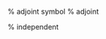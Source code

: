 \newcommand{\lt}{\mathopen{}\mathclose\bgroup\left}
\newcommand{\rt}{\aftergroup\egroup\right}
\newcommand{\m}{\middle}
\newcommand{\lb}{\bigl}
\newcommand{\lB}{\Bigl}
\newcommand{\lbg}{\biggl}
\newcommand{\lBg}{\Biggl}
\newcommand{\rb}{\bigr}
\newcommand{\rB}{\Bigr}
\newcommand{\rbg}{\biggr}
\newcommand{\rBg}{\Biggr}

\DeclarePairedDelimiter\norm{\lVert}{\rVert}
\DeclarePairedDelimiter\inner{\langle}{\rangle}
\DeclarePairedDelimiter\ceil{\lceil}{\rceil}
\DeclarePairedDelimiter\floor{\lfloor}{\rfloor}
\DeclarePairedDelimiter\rbra{(}{)}
\DeclarePairedDelimiter\cbra{\{}{\}}
\DeclarePairedDelimiter\sbra{[}{]}
\DeclarePairedDelimiter\abs{\lvert}{\rvert}

\newcommand{\eps}{\epsilon}
\newcommand{\lam}{\lambda}
\newcommand{\Lam}{\Lambda}
\newcommand{\ups}{\upsilon}
\newcommand{\Ups}{\Upsilon}
\newcommand{\veps}{\varepsilon}
\newcommand{\vtheta}{\vartheta}
\newcommand{\vpi}{\varpi}
\newcommand{\vrho}{\varrho}
\newcommand{\vsigma}{\varsigma}
\newcommand{\vphi}{\varphi}
\newcommand{\vkappa}{\varkappa}

\newcommand{\eg}{e.g.,\ }
\newcommand{\etal}{et al.\xspace}
\newcommand{\ie}{i.e.,\ }
\newcommand{\aka}{a.k.a.\ }

\newcommand{\reals}{\ensuremath{\mathbb{R}}}
\newcommand{\xreals}{\overline{\reals}}
\newcommand{\ints}{\ensuremath{\mathbb{Z}}}
\newcommand{\rats}{\ensuremath{\mathbb{Q}}}
\newcommand{\nats}{\ensuremath{\mathbb{N}}}
\newcommand{\comps}{\ensuremath{\mathbb{C}}}
\newcommand{\msrs}{\mathcal{M}}
\newcommand{\pmsrs}{\mathcal{M}_1}
\DeclareMathOperator*{\union}{\mathchoice{\bigcup}{\cup}{\cup}{\cup}}
\DeclareMathOperator*{\inter}{\mathchoice{\bigcap}{\cap}{\cap}{\cap}}
\newcommand{\vol}{\operatorname{vol}}
\newcommand{\diam}{\operatorname{diam}}
\newcommand{\cl}{\operatorname{cl}}
\newcommand{\spann}{\operatorname{span}}
\newcommand{\bdry}{\partial}
\newcommand{\cone}{\operatorname{cone}}
\newcommand{\conv}{\operatorname{conv}}

\newcommand{\tr}{\operatorname{tr}}
\newcommand{\kron}{\operatorname{\otimes}}
\newcommand{\adjsym}{\dag} % adjoint symbol
\newcommand{\adj}{^{\adjsym}} % adjoint
\newcommand{\spec}{\operatorname{\sigma}}
\newcommand{\diag}{\operatorname{diag}}
\newcommand{\rank}{\operatorname{rank}}
\newcommand{\transposesym}{\top}
\newcommand{\T}{^{\transposesym}}
\newcommand{\nT}{^{-\transposesym}}

\let\oldd\d
\renewcommand\d{\relax\ifmmode\mathsf{d}\else\oldd\fi}
\newcommand{\pd}{\partial}
\newcommand{\grad}{\nabla}
\newcommand{\der}[3][]{\ensuremath{\frac{{\d}^{#1} #2}{\d {#3}^{#1}}}}
\newcommand{\pder}[3][]{\ensuremath{\frac{{\pd}^{#1} #2}{\pd {#3}^{#1}}}}
\newcommand{\hes}[3]{\ensuremath{\frac{\pd^2 #1}{\pd #2 \pd #3}}}


\newcommand{\iid}{\textrm{i.i.d.}\@\xspace}
\newcommand{\as}{\textrm{a.s.}\@\xspace}
\newcommand{\aev}{\textrm{a.e.}\@\xspace}

\newcommand{\convas}{\overset{a.s.}{\to}}
\newcommand{\convp}{\overset{p}{\to}}
\newcommand{\convd}{\overset{d}{\to}}
\newcommand{\eqd}{\overset{d}{=}}
\newcommand{\eqas}{\overset{a.s.}{=}}

\let\oldP\P
\renewcommand\P{\mathbb{P}}
\newcommand{\E}{\mathbb{E}}
\newcommand{\Var}{\operatorname{Var}}
\newcommand{\Cov}{\operatorname{Cov}}
\newcommand{\Corr}{\operatorname{Corr}}
\newcommand{\supp}{\operatorname{supp}}

\newcommand{\dist}{\sim}
\newcommand{\distiid}{\overset{\text{iid}}{\dist}}
\newcommand{\distind}{\overset{\text{ind}}{\dist}}

\def\independenT#1#2{\mathrel{\rlap{$#1#2$}\mkern4mu{#1#2}}}
\newcommand\indep{\protect\mathpalette{\protect\independenT}{\perp}} % independent

\newcommand{\KL}{\operatorname{KL}}
\newcommand{\TV}{\operatorname{TV}}
\newcommand{\Wass}{\operatorname{W}}
\newcommand{\Hell}{\operatorname{H}}


\newcommand{\distNamed}[1]{{\mathrm{#1}}}
\newcommand{\Norm}{\mathcal{N}}
\newcommand{\StudentT}{\mathcal{T}}
\newcommand{\Wish}{\mathcal{W}}
\newcommand{\InvWish}{\mathcal{IW}}
\newcommand{\Lap}{\distNamed{Lap}}
\newcommand{\ChiSq}{\chi^2}
\newcommand{\Unif}{\distNamed{Unif}}
\newcommand{\Gam}{\distNamed{Gam}}
\newcommand{\Gum}{\distNamed{Gumbel}}
\newcommand{\GEV}{\distNamed{GEV}}
\newcommand{\Cat}{\distNamed{Categorical}}
\newcommand{\InvGam}{\distNamed{InvGam}}
\newcommand{\Poiss}{\distNamed{Poiss}}
\newcommand{\Exp}{\distNamed{Exp}}
\newcommand{\Beta}{\distNamed{Beta}}
\newcommand{\Dir}{\distNamed{Dir}}
\newcommand{\Binom}{\distNamed{Binom}}
\newcommand{\Multi}{\distNamed{Multi}}
\newcommand{\Bern}{\distNamed{Bern}}
\newcommand{\Geom}{\distNamed{Geom}}
\newcommand{\Cauchy}{\distNamed{Cauchy}}
\newcommand{\VMF}{\distNamed{vMF}}

\newcommand{\BeP}{\distNamed{BeP}}
\newcommand{\DP}{\distNamed{DP}}
\newcommand{\CRP}{\distNamed{CRP}}
\newcommand{\PYP}{\distNamed{PY}}
\newcommand{\GP}{{\distNamed{GP}}} 
\newcommand{\PP}{\distNamed{PP}}
\newcommand{\BP}{\distNamed{BP}}
\newcommand{\BPP}{\distNamed{BPP}}
\newcommand{\GamP}{\distNamed{\Gamma P}}
\newcommand{\NGamP}{\distNamed{N\Gamma P}}
\newcommand{\LP}{\distNamed{LP}}
\newcommand{\Obs}{\distNamed{Obs}}
\newcommand{\CRM}{\distNamed{CRM}}
\newcommand{\NCRM}{\distNamed{NCRM}}


\newcommand{\1}{\mathbf{1}}
\newcommand{\sgn}{\operatorname{sgn}}

\newcommand{\st}{\ \text{s.t.}\ }
\newcommand{\subjto}{\ \text{subject to}\ }
\newcommand{\andd}{\ \text{and}\ }
\newcommand{\orr}{\ \text{or}\ }
\newcommand{\where}{\ \text{where}\ }
\newcommand{\with}{\ \text{with}\ }


\def\argmax{\operatornamewithlimits{argmax}}
\def\argmin{\operatornamewithlimits{argmin}}
\def\esssup{\operatornamewithlimits{ess\,sup}}
\def\essinf{\operatornamewithlimits{ess\,inf}}
\DeclareMathOperator*{\minimize}{minimize}
\DeclareMathOperator*{\maximize}{maximize}


\mathtoolsset{centercolon}
\newcommand{\defas}{:=}
\newcommand{\defs}{=:}

\renewcommand{\top}{\mathsf{T}}


